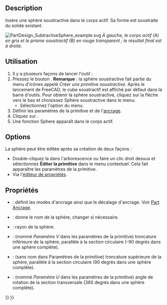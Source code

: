 <languages/>

{{Docnav/fr
|[[PartDesign_SubtractiveCylinder/fr|Cylindre soustractif]]
|[[PartDesign_SubtractiveCone/fr|Cône soustractif]]
|[[PartDesign_Workbench/fr|Atelier PartDesign]]
|IconL=PartDesign_SubtractiveCylinder.svg
|IconR=PartDesign_SubtractiveCone.svg
|IconC=Workbench_PartDesign.svg
}}

{{GuiCommand/fr
|Name=PartDesign SubtractiveSphere
|Name/fr=PartDesign Sphère soustractive
|MenuLocation=PartDesign → Créer une primitive soustractive → Sphère soustractive
|Workbenches=[[PartDesign_Workbench/fr|PartDesign]]
|Version=0.17
|SeeAlso=[[PartDesign_CompPrimitiveSubtractive/fr|PartDesign Primitives soustractives]], [[PartDesign_AdditiveSphere/fr|PartDesign Sphère additif]]
}}

==Description==

Insère une sphère soustractive dans le corps actif. Sa forme est soustraite du solide existant.

[[File:PartDesign_SubtractiveSphere_example.svg|none]]
''À gauche, le corps actif (A) en gris et le prisme soustractif (B) en rouge transparent ; le résultat final est à droite.''

<span id="Usage"></span>
==Utilisation==

# Il y a plusieurs façons de lancer l'outil :
# Pressez le bouton {{Button|[[Image:PartDesign_SubtractiveSphere.svg|24px]] [[PartDesign_SubtractiveSphere/fr|Sphère soustractive]]}}. '''Remarque''' : la sphère soustractive fait partie du menu d'icônes appelé ''Créer une primitive soustractive''. Après le lancement de FreeCAD, le cube soustractif est affiché par défaut dans la barre d'outils. Pour obtenir la sphère soustractive, cliquez sur la flèche vers le bas et choisissez Sphère soustractive dans le menu.
#* Sélectionnez l'option {{MenuCommand|PartDesign → Créer une primitive soustractive → [[Image:PartDesign_SubtractiveSphere.svg|16px]] Sphère soustractive}} du menu.
# Définir les paramètres de la primitive et de l'[[Part_EditAttachment/fr|ancrage]].
# Cliquez sur {{Button|OK}}. 
# Une fonction Sphere apparaît dans le corps actif.

==Options==

La sphère peut être éditée après sa création de deux façons :
* Double-cliquez la dans l'arborescence ou faire un clic droit dessus et sélectionnez '''Éditer la primitive''' dans le menu contextuel. Cela fait apparaître les paramètres de la primitive.  
* Via l'[[Property_editor/fr|éditeur de propriétés]].

<span id="Properties"></span>
==Propriétés==

* {{PropertyData|Attachment}} : définit les modes d'ancrage ainsi que le décalage d'ancrage. Voir [[Part_EditAttachment/fr|Part Ancrage]].
* {{PropertyData|Label}} : donne le nom de la sphère, changer si nécessaire.
* {{PropertyData|Radius}} : rayon de la sphère.
* {{PropertyData|Angle1}} : (nommé ''Paramètre V'' dans les paramètres de la primitive) troncature inférieure de la sphère, parallèle à la section circulaire (-90 degrés dans une sphère complète).
* {{PropertyData|Angle2}} : (sans nom dans Paramètres de la primitive) troncature supérieure de la sphère, parallèle à la section circulaire (90 degrés dans une sphère complète).
* {{PropertyData|Angle3}} : (nommé ''Paramètre U'' dans les paramètres de la primitive) angle de rotation de la section transversale (360 degrés dans une sphère complète).


{{Docnav/fr
|[[PartDesign_SubtractiveCylinder/fr|Cylindre soustractif]]
|[[PartDesign_SubtractiveCone/fr|Cône soustractif]]
|[[PartDesign_Workbench/fr|Atelier PartDesign]]
|IconL=PartDesign_SubtractiveCylinder.svg
|IconR=PartDesign_SubtractiveCone.svg
|IconC=Workbench_PartDesign.svg
}}


{{PartDesign_Tools_navi{{#translation:}}}}
{{Userdocnavi{{#translation:}}}}